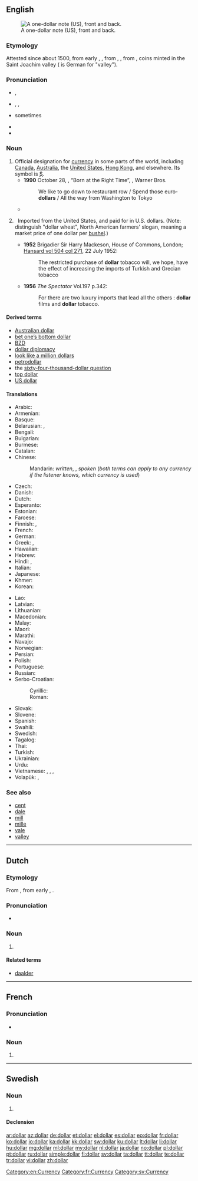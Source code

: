 {{also|Dollar}}
==English==
[[Image:US Silvercert1.jpg|thumb|right|A one-dollar note (US), front and back.]]

===Etymology===
Attested since about 1500, from early {{etyl|nl|en}} {{term|daler|lang=nl}}, {{term|daalder|lang=nl}}, from {{etyl|de|en}} {{term|Taler|lang=de}}, {{term|Thaler|lang=de||dollar}}, from {{term|Sankt Joachimsthaler||lang=de}}, coins minted in the Saint Joachim valley ({{term|Tal||lang=de}} is German for "valley").

===Pronunciation===
* {{a|UK}} {{IPA|/ˈdɒlə/}}, {{X-SAMPA|/"dQl@/}}
* {{a|US}} {{enPR|dälʹər}}, {{IPA|/ˈdɑlɚ/}}, {{X-SAMPA|/"dAl@`/}}
* {{a|Canada}} sometimes {{a|US}} {{IPA|/dɔlɚ/}}
* {{audio|En-us-dollar.ogg|Audio (US)}}
* {{rhymes|ɒlə(r)}}

===Noun===
{{en-noun}}

# Official designation for [[currency]] in some parts of the world, including [[Canada]], [[Australia]], the [[United States]], [[Hong Kong]], and elsewhere. Its symbol is [[$]].
#* '''1990''' October 28, {{w|Paul Simon}}, “Born at the Right Time”, ''{{w|The Rhythm of the Saints}}'', Warner Bros.
#*: We like to go down to restaurant row / Spend those euro-'''dollars''' / All the way from Washington to Tokyo
#*{{quote-magazine|title=Towards the end of poverty
|date=2013-06-01|volume=407|issue=8838|page=11|magazine={{w|The Economist}}
|url=http://www.economist.com/news/leaders/21578665-nearly-1-billion-people-have-been-taken-out-extreme-poverty-20-years-world-should-aim
|passage=But poverty’s scourge is fiercest below $1.25 (the average of the 15 poorest countries’ own poverty lines, measured in 2005 '''dollars''' and adjusted for differences in purchasing power): people below that level live lives that are poor, nasty, brutish and short.}}
# {{context|attributive|historical|lang=en}}&nbsp; Imported from the United States, and paid for in U.S. dollars. (Note: distinguish "dollar wheat", North American farmers' slogan, meaning a market price of one dollar per [[bushel]].)
#*'''1952''' Brigadier Sir Harry Mackeson, House of Commons, London; [http://hansard.millbanksystems.com/commons/1952/jul/22/tobacco-non-dollar-purchases#S5CV0504P0_19520722_HOC_202 Hansard vol 504 col 271], 22 July 1952:
#*:The restricted purchase of '''dollar''' tobacco will, we hope, have the effect of increasing the imports of Turkish and Grecian tobacco
#*'''1956''' ''The Spectator'' Vol.197 p.342:
#*:For there are two luxury imports that lead all the others : '''dollar''' films and '''dollar''' tobacco.

====Derived terms====
* [[Australian dollar]]
* [[bet one’s bottom dollar]]
* [[BZD]]
* [[dollar diplomacy]]
* [[look like a million dollars]]
* [[petrodollar]]
* the [[sixty-four-thousand-dollar question]]
* [[top dollar]]
* [[US dollar]]

====Translations====
{{trans-top|designation for specific currency}}
* Arabic: {{t-|ar|دولار|m|tr=dulaar}}
* Armenian: {{t-|hy|դոլար|tr=dolar}}
* Basque: {{t+|eu|dolar}}
* Belarusian: {{t-|be|долар|m|tr=dólar}}, {{t-|be|даляр|m|tr=daljár}} {{qualifier|Taraškievica}}
* Bengali: {{t-|bn|ডলার|tr=ḍôlar|sc=Beng}}
* Bulgarian: {{t-|bg|долар|m|tr=dólar}}
* Burmese: {{t+|my|ဒေါ်လာ|tr=do-la|sc=Mymr}}
* Catalan: {{t+|ca|dòlar|m}}
* Chinese:
*: Mandarin: {{t-|cmn|元|tr=[[yuán]]|sc=Hani}} ''written'', {{t-|cmn|塊|sc=Hani}}, {{t-|cmn|块|tr=[[kuài]]|sc=Hani}} ''spoken'' (''both terms can apply to any currency if the listener knows, which currency is used'')
* Czech: {{t+|cs|dolar|m}}
* Danish: {{t-|da|dollar|c}}
* Dutch: {{t+|nl|dollar|m}}
* Esperanto: {{t-|eo|dolaro}}
* Estonian: {{t+|et|dollar}}
* Faroese: {{t-|fo|dollari|m}}
* Finnish: {{t+|fi|dollari}}, {{t+|fi|taala}} {{qualifier|colloquial}}
* French: {{t+|fr|dollar|m}}
* German: {{t+|de|Dollar|m}}
* Greek: {{t+|el|δολλάριο|n|tr=dollário}}, {{t+|el|δολάριο|n|tr=dolário}}
* Hawaiian: {{tø|haw|kālā}}
* Hebrew: {{t+|he|דולר|tr=dolar}}
* Hindi: {{t-|hi|डॉलर|tr=ḍolar}}, {{t-|hi|डौलर|tr=ḍaular}}
* Italian: {{t+|it|dollaro|m}}
* Japanese: {{t+|ja|ドル|tr=doru}}
* Khmer: {{t+|km|ដុល្លារ|tr=dollaa|sc=Khmr}}
* Korean: {{t+|ko|달러|tr=dalleo|sc=Hang}}
{{trans-mid}}
* Lao: {{t-|lo|ໂດລາ|sc=Laoo}}
* Latvian: {{t-|lv|dolārs|m}}
* Lithuanian: {{t-|lt|doleris|m}}
* Macedonian: {{t-|mk|долар|m|tr=dólar}}
* Malay: {{t|ms|dloar}}
* Maori: {{t-|mi|tāra}}
* Marathi: {{t-|mr|डॉलर|m|tr=ḍǒlara|sc=Deva}}
* Navajo: {{tø|nv|béeso}}
* Norwegian: {{t+|no|dollar|m}}
* Persian: {{t+|fa|دلار|tr=dolâr}}
* Polish: {{t+|pl|dolar|m}}
* Portuguese: {{t+|pt|dólar|m}}
* Russian: {{t+|ru|доллар|m|tr=dóllar}}
* Serbo-Croatian:
*: Cyrillic: {{t-|sh|долар|m}}
*: Roman: {{t-|sh|dolar|m}}
* Slovak: {{t-|sk|dolár|m}}
* Slovene: {{t+|sl|dolar|m}}
* Spanish: {{t+|es|dólar|m}}
* Swahili: {{t+|sw|dola}}
* Swedish: {{t+|sv|dollar|c}}
* Tagalog: {{t-|tl|dolyar}}
* Thai: {{t+|th|ดอลลาร์|tr=don-lâa}}
* Turkish: {{t+|tr|dolar}}
* Ukrainian: {{t-|uk|долар|m|tr=dólar}}
* Urdu: {{t-|ur|ڈالر}}
* Vietnamese: {{t+|vi|đồng}}, {{t+|vi|đô la}}, {{t-|vi|đô-la}}, {{qualifier|US dollar}} {{t-|vi|đồng Mỹ}}
* Volapük: {{t+|vo|dolar}}, {{qualifier|older term}} {{t-|vo|doab}}
{{trans-bottom}}

===See also===
* [[cent]]
* [[dale]]
* [[mill]]
* [[mille]]
* [[vale]]
* [[valley]]

[[Category:en:Currency]]

----

==Dutch==

===Etymology===
From {{etyl|en|nl}} {{term|dollar|lang=en}}, from early {{etyl|nl|nl}} {{term|daler|lang=nl}}, {{term|daalder|lang=nl}}.

===Pronunciation===
* {{IPA|/ˈdɔlɑr/|lang=nl}}

===Noun===
{{nl-noun|m|dollars|dollartje}}

# {{l/en|dollar}}

====Related terms====
* [[daalder]]

----

==French==

===Pronunciation===
* {{audio|Fr-dollar.ogg|Audio}}

===Noun===
{{fr-noun|m}}

# {{l/en|dollar}}

[[Category:fr:Currency]]

----

==Swedish==

===Noun===
{{sv-noun|c}}

# {{l/en|dollar}}

====Declension====
{{sv-noun-irreg-c|2=dollarn|3=dollar|4=dollarna}}

[[Category:sv:Currency]]

[[ar:dollar]]
[[az:dollar]]
[[de:dollar]]
[[et:dollar]]
[[el:dollar]]
[[es:dollar]]
[[eo:dollar]]
[[fr:dollar]]
[[ko:dollar]]
[[io:dollar]]
[[ka:dollar]]
[[kk:dollar]]
[[sw:dollar]]
[[ku:dollar]]
[[lt:dollar]]
[[li:dollar]]
[[hu:dollar]]
[[mg:dollar]]
[[ml:dollar]]
[[my:dollar]]
[[nl:dollar]]
[[ja:dollar]]
[[no:dollar]]
[[pl:dollar]]
[[pt:dollar]]
[[ru:dollar]]
[[simple:dollar]]
[[fi:dollar]]
[[sv:dollar]]
[[ta:dollar]]
[[tt:dollar]]
[[te:dollar]]
[[tr:dollar]]
[[vi:dollar]]
[[zh:dollar]]